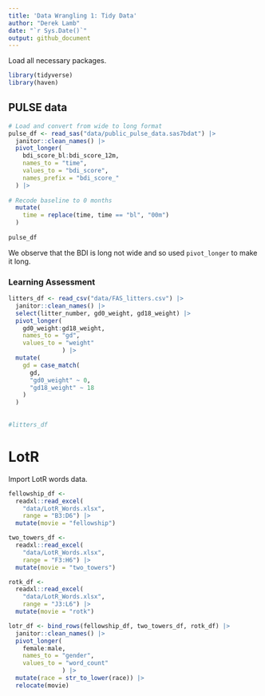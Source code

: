 ```yaml
---
title: 'Data Wrangling 1: Tidy Data'
author: "Derek Lamb"
date: "`r Sys.Date()`"
output: github_document
---
```


Load all necessary packages.
```r
library(tidyverse)
library(haven)
```

## PULSE data

```r
# Load and convert from wide to long format
pulse_df <- read_sas("data/public_pulse_data.sas7bdat") |> 
  janitor::clean_names() |> 
  pivot_longer(
    bdi_score_bl:bdi_score_12m,
    names_to = "time",
    values_to = "bdi_score",
    names_prefix = "bdi_score_"
  ) |> 
  
# Recode baseline to 0 months
  mutate(
    time = replace(time, time == "bl", "00m")
  )
  
pulse_df
```

We observe that the BDI is long not wide and so used `pivot_longer` to make it long.

### Learning Assessment

```r
litters_df <- read_csv("data/FAS_litters.csv") |> 
  janitor::clean_names() |>
  select(litter_number, gd0_weight, gd18_weight) |> 
  pivot_longer(
    gd0_weight:gd18_weight,
    names_to = "gd",
    values_to = "weight"
               ) |> 
  mutate(
    gd = case_match(
      gd,
      "gd0_weight" ~ 0,
      "gd18_weight" ~ 18
    )
  )
  
  
#litters_df
```

# LotR

Import LotR words data.

```r
fellowship_df <- 
  readxl::read_excel(
    "data/LotR_Words.xlsx", 
    range = "B3:D6") |> 
  mutate(movie = "fellowship")

two_towers_df <- 
  readxl::read_excel(
    "data/LotR_Words.xlsx", 
    range = "F3:H6") |> 
  mutate(movie = "two_towers")

rotk_df <- 
  readxl::read_excel(
    "data/LotR_Words.xlsx", 
    range = "J3:L6") |> 
  mutate(movie = "rotk")

lotr_df <- bind_rows(fellowship_df, two_towers_df, rotk_df) |> 
  janitor::clean_names() |> 
  pivot_longer(
    female:male,
    names_to = "gender",
    values_to = "word_count"
               ) |> 
  mutate(race = str_to_lower(race)) |> 
  relocate(movie)
```

